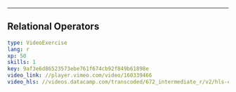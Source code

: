 ---

## Relational Operators

```yaml
type: VideoExercise 
lang: r
xp: 50 
skills: 1 
key: 9af3e6d86523573ebe761f674cb92f849b61898e
video_link: //player.vimeo.com/video/160339466
video_hls: //videos.datacamp.com/transcoded/672_intermediate_r/v2/hls-ch1_1.master.m3u8
```
